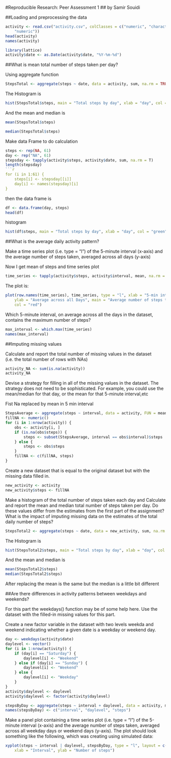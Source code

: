 #Reproducible Research: Peer Assessment 1
## by Samir Souidi

##Loading and preprocessing the data
```r
activity <- read.csv("activity.csv", colClasses = c("numeric", "character", 
    "numeric"))
head(activity)
names(activity)
```
```r
library(lattice)
activity$date <- as.Date(activity$date, "%Y-%m-%d")
```

##What is mean total number of steps taken per day?


Using aggregate function
```r
StepsTotal <- aggregate(steps ~ date, data = activity, sum, na.rm = TRUE)
```
The Histogram is
```r
hist(StepsTotal$steps, main = "Total steps by day", xlab = "day", col = "red")
```

And the mean and median is
```r
mean(StepsTotal$steps)

median(StepsTotal$steps)
```
Make data Frame to do calculation

```r
steps <- rep(NA, 61)
day <- rep("NA", 61)
stepsday <- tapply(activity$steps, activity$date, sum, na.rm = T)
length(stepsday)
```r
for (i in 1:61) {
    steps[i] <- stepsday[[i]]
    day[i] <- names(stepsday)[i]
}
```
then the data frame is
```r
df <- data.frame(day, steps)
head(df)
```

 histogram
```r
hist(df$steps, main = "Total steps by day", xlab = "day", col = "green")
```


##What is the average daily activity pattern?

Make a time series plot (i.e. type = “l”) of the 5-minute interval (x-axis) and the average number of steps taken, averaged across all days (y-axis)

Now I get mean of steps and time series plot
```r
time_series <- tapply(activity$steps, activity$interval, mean, na.rm = TRUE)
```
The plot is:
```r
plot(row.names(time_series), time_series, type = "l", xlab = "5-min interval", 
    ylab = "Average across all Days", main = "Average number of steps taken", 
    col = "red")
```

Which 5-minute interval, on average across all the days in the dataset, contains the maximum number of steps?
```r
max_interval <- which.max(time_series)
names(max_interval)
```
##Imputing missing values

Calculate and report the total number of missing values in the dataset (i.e. the total number of rows with NAs)
```r
activity_NA <- sum(is.na(activity))
activity_NA
```
Devise a strategy for filling in all of the missing values in the dataset. The strategy does not need to be sophisticated. For example, you could use the mean/median for that day, or the mean for that 5-minute interval,etc

Fist Na replaced by mean in 5 min interval
```r
StepsAverage <- aggregate(steps ~ interval, data = activity, FUN = mean)
fillNA <- numeric()
for (i in 1:nrow(activity)) {
    obs <- activity[i, ]
    if (is.na(obs$steps)) {
        steps <- subset(StepsAverage, interval == obs$interval)$steps
    } else {
        steps <- obs$steps
    }
    fillNA <- c(fillNA, steps)
}
```
Create a new dataset that is equal to the original dataset but with the missing data filled in.
```r
new_activity <- activity
new_activity$steps <- fillNA
```
Make a histogram of the total number of steps taken each day and Calculate and report the mean and median total number of steps taken per day. Do these values differ from the estimates from the first part of the assignment? What is the impact of imputing missing data on the estimates of the total daily number of steps?
```r
StepsTotal2 <- aggregate(steps ~ date, data = new_activity, sum, na.rm = TRUE)
```
The Histogram is
```r
hist(StepsTotal2$steps, main = "Total steps by day", xlab = "day", col = "red")
```
And the mean and median is
```r
mean(StepsTotal2$steps)
median(StepsTotal2$steps)
```
After replacing the mean is the same but the median is a little bit different

##Are there differences in activity patterns between weekdays and weekends?

For this part the weekdays() function may be of some help here. Use the dataset with the filled-in missing values for this part.

Create a new factor variable in the dataset with two levels weekda  and weekend indicating whether a given date is a weekday or weekend day.
```r
day <- weekdays(activity$date)
daylevel <- vector()
for (i in 1:nrow(activity)) {
    if (day[i] == "Saturday") {
        daylevel[i] <- "Weekend"
    } else if (day[i] == "Sunday") {
        daylevel[i] <- "Weekend"
    } else {
        daylevel[i] <- "Weekday"
    }
}
activity$daylevel <- daylevel
activity$daylevel <- factor(activity$daylevel)

stepsByDay <- aggregate(steps ~ interval + daylevel, data = activity, mean)
names(stepsByDay) <- c("interval", "daylevel", "steps")
```
Make a panel plot containing a time series plot (i.e. type = “l”) of the 5-minute interval (x-axis) and the average number of steps taken, averaged across all weekday days or weekend days (y-axis). The plot should look something like the following, which was creating using simulated data:
```r
xyplot(steps ~ interval | daylevel, stepsByDay, type = "l", layout = c(1, 2), 
    xlab = "Interval", ylab = "Number of steps")
```